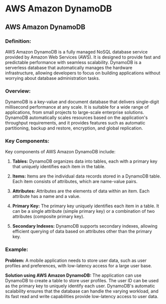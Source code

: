 # AWS  Amazon DynamoDB

## AWS Amazon DynamoDB

### Definition:

AWS Amazon DynamoDB is a fully managed NoSQL database service provided by Amazon Web Services (AWS). It is designed to provide fast and predictable performance with seamless scalability. DynamoDB is a serverless database that automatically manages the hardware infrastructure, allowing developers to focus on building applications without worrying about database administration tasks.

### Overview:

DynamoDB is a key-value and document database that delivers single-digit millisecond performance at any scale. It is suitable for a wide range of applications, from small projects to large-scale enterprise solutions. DynamoDB automatically scales resources based on the application's throughput requirements, and it provides features such as automatic partitioning, backup and restore, encryption, and global replication.

### Key Components:

Key components of AWS Amazon DynamoDB include:

1. **Tables:** DynamoDB organizes data into tables, each with a primary key that uniquely identifies each item in the table.

2. **Items:** Items are the individual data records stored in a DynamoDB table. Each item consists of attributes, which are name-value pairs.

3. **Attributes:** Attributes are the elements of data within an item. Each attribute has a name and a value.

4. **Primary Key:** The primary key uniquely identifies each item in a table. It can be a single attribute (simple primary key) or a combination of two attributes (composite primary key).

5. **Secondary Indexes:** DynamoDB supports secondary indexes, allowing efficient querying of data based on attributes other than the primary key.

### Example:

**Problem:**
A mobile application needs to store user data, such as user profiles and preferences, with low-latency access for a large user base.

**Solution using AWS Amazon DynamoDB:**
The application can use DynamoDB to create a table to store user profiles. The user ID can be used as the primary key to uniquely identify each user. DynamoDB's automatic scalability ensures that the database can handle the varying workload, and its fast read and write capabilities provide low-latency access to user data.

